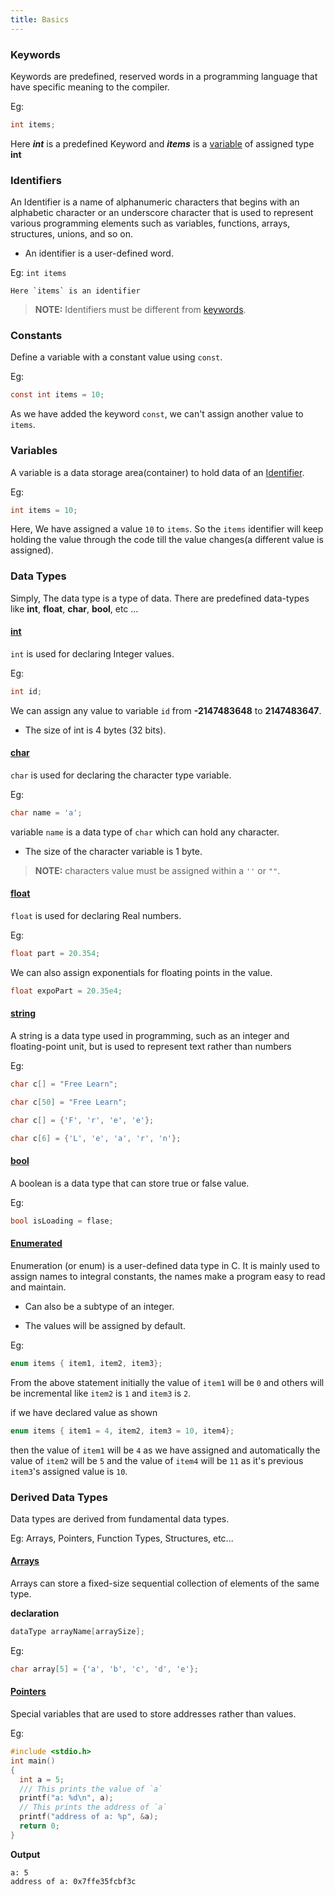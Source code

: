 ```yaml
---
title: Basics
---
```


### Keywords ###

Keywords are predefined, reserved words in a programming language that have specific meaning to the compiler.

Eg: 
    
```c
int items;
```

Here ***int*** is a predefined Keyword and ***items*** is a [variable](/) of assigned type **int**

### Identifiers ###

An Identifier is a name of alphanumeric characters that begins with an alphabetic 
character or an underscore character that is used to represent various programming elements such as variables, 
functions, arrays, structures, unions, and so on. 

  * An identifier is a user-defined word.

  Eg: `int items`

    Here `items` is an identifier
  
  > **NOTE:** Identifiers must be different from [keywords](/docs/c/basics#keywords).

### Constants ###

Define a variable with a constant value using `const`.

  Eg: 
  ```c
  const int items = 10;
  ```

  As we have added the keyword `const`, we can't assign another value to `items`.

### Variables ###

A variable is a data storage area(container) to hold data of an [Identifier](/docs/c/basics#identifiers).

  Eg: 
  ```c
  int items = 10;
  ```

  Here, We have assigned a value `10` to `items`. So the `items` identifier will keep holding 
  the value through the code till the value changes(a different value is assigned).

### Data Types ###

Simply, The data type is a type of data. 
There are predefined data-types like **int**, **float**, **char**, **bool**, etc ...

#### <ins>int</ins> ####

`int` is used for declaring Integer values.

  Eg: 
  ```c
  int id;
  ```

  We can assign any value to variable `id` from **-2147483648** to **2147483647**.

  * The size of int is 4 bytes (32 bits).

#### <ins>char</ins> ####

`char` is used for declaring the character type variable.

  Eg:
  ```c
  char name = 'a';
  ```

  variable `name` is a data type of `char` which can hold any character.

  * The size of the character variable is 1 byte.

  > **NOTE:** characters value must be assigned within a `''` or `""`.

#### <ins>float</ins> ####

`float` is used for declaring Real numbers.

  Eg:
  ```c
  float part = 20.354;
  ```

  We can also assign exponentials for floating points in the value.

  ```c
  float expoPart = 20.35e4;
  ```

#### <ins>string</ins> ####

A string is a data type used in programming, 
such as an integer and floating-point unit, but is used to represent text rather than numbers

  Eg:
  ```c
  char c[] = "Free Learn";

  char c[50] = "Free Learn";

  char c[] = {'F', 'r', 'e', 'e'};

  char c[6] = {'L', 'e', 'a', 'r', 'n'};
  ```

#### <ins>bool</ins> ####

A boolean is a data type that can store true or false value.

  Eg:
  ```c
  bool isLoading = flase;
  ```

#### <ins>Enumerated</ins> ####

Enumeration (or enum) is a user-defined data type in C. 
It is mainly used to assign names to integral constants, 
the names make a program easy to read and maintain.

  * Can also be a subtype of an integer.

  * The values will be assigned by default.

  Eg:
  ```c
  enum items { item1, item2, item3};
  ```

  From the above statement initially the value of `item1` will be `0` 
  and others will be incremental like `item2` is `1` and `item3` is `2`.

  if we have declared value as shown

  ```c
  enum items { item1 = 4, item2, item3 = 10, item4};
  ```

  then the value of `item1` will be `4` as we have assigned and automatically the value of `item2` will be `5`
  and the value of `item4` will be `11` as it's previous `item3`'s assigned value is `10`.

### Derived Data Types ###

Data types are derived from fundamental data types.

  Eg: Arrays, Pointers, Function Types, Structures, etc...

#### <ins>Arrays</ins> ####

Arrays can store a fixed-size sequential collection of elements of the same type.

  **declaration**
  ```c
  dataType arrayName[arraySize];
  ```

  Eg:
  ```c
  char array[5] = {'a', 'b', 'c', 'd', 'e'};
  ```

#### <ins>Pointers</ins> ####

Special variables that are used to store addresses rather than values.

  Eg: 
  ```c
  #include <stdio.h>
  int main()
  {
    int a = 5;
    /// This prints the value of `a`
    printf("a: %d\n", a);
    // This prints the address of `a`
    printf("address of a: %p", &a);
    return 0;
  }
  ```

  **Output**
  
  ```
  a: 5
  address of a: 0x7ffe35fcbf3c
  ```
